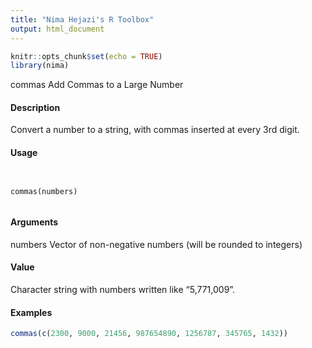 ```yaml
---
title: "Nima Hejazi's R Toolbox"
output: html_document
---
```


```r
knitr::opts_chunk$set(echo = TRUE)
library(nima)
```
commas Add Commas to a Large Number

#### Description

Convert a number to a string, with commas inserted at every 3rd digit.

#### Usage
<pre><code>

commas(numbers)

</code></pre>
#### Arguments 

numbers Vector of non-negative numbers (will be rounded to integers)

#### Value

Character string with numbers written like "5,771,009".

#### Examples
```r
commas(c(2300, 9000, 21456, 987654890, 1256787, 345765, 1432))
```
